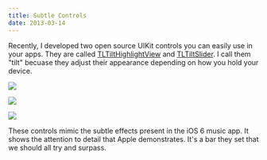 ```yaml
---
title: Subtle Controls
date: 2013-03-14
---
```


Recently, I developed two open source UIKit controls you can easily use in your apps. They are called [TLTiltHighlightView](https://github.com/TeehanLax/TLTiltHighlightView) and [TLTiltSlider](https://github.com/TeehanLax/TLTiltSlider). I call them "tilt" becuase they adjust their appearance depending on how you hold your device.

![](./5AB512DEEC4D4BC4AE8484E3A1CA54E7.png)

![](./7D5E8196DC6F46058D189342BE7919F9.png)

![](./351B9B9827F2474C86FB6B58BB86005F.png)

These controls mimic the subtle effects present in the iOS 6 music app. It shows the attention to detail that Apple demonstrates. It's a bar they set that we should all try and surpass.
